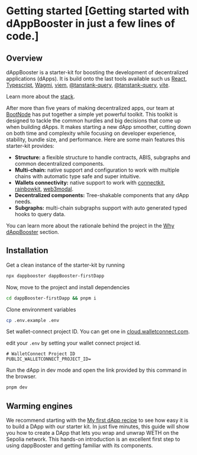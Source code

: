 # Getting started [Getting started with dAppBooster in just a few lines of code.]

## Overview

dAppBooster is a starter-kit for boosting the development of decentralized applications (dApps).
It is build onto the last tools available such us [React](https://react.dev/), [Typescript](https://www.typescriptlang.org/), [Wagmi](https://wagmi.sh/), [viem](https://viem.sh/), [@tanstank-query](https://tanstack.com/query/latest), [@tanstank-query](https://tanstack.com/router/latest), [vite](https://vitejs.dev/).

Learn more about the [stack](/introduction/stack). 

After more than five years of making decentralized apps, our team at [BootNode](https://bootnode.dev) has put together a simple yet powerful toolkit. This toolkit is designed to tackle the common hurdles and big decisions that come up when building dApps. It makes starting a new dApp smoother, cutting down on both time and complexity while focusing on developer experience, stability, bundle size, and performance. Here are some main features this starter-kit provides:

- **Structure:** a flexible structure to handle contracts, ABIS, subgraphs and common decentralized components.
- **Multi-chain:** native support and configuration to work with multiple chains with automatic type safe and super intuitive. 
- **Wallets connectivity:** native support to work with [connectkit](https://docs.family.co/connectkit), [rainbowkit](https://www.rainbowkit.com/), [web3modal](https://github.com/WalletConnect/web3modal).
- **Decentralized components:** Tree-shakable components that any dApp needs.
- **Subgraphs:** multi-chain subgraphs support with auto generated typed hooks to query data.

You can learn more about the rationale behind the project in the [Why dAppBooster](/introduction/why-dappBooster) section.

## Installation

Get a clean instance of the starter-kit by running

```bash [npx]
npx dappbooster dappBooster-firstDapp
```

Now, move to the project and install dependencies

```bash
cd dappBooster-firstDapp && pnpm i
```

Clone environment variables

```bash 
cp .env.example .env
```

Set wallet-connect project ID. You can get one in [cloud.walletconnect.com](https://cloud.walletconnect.com).

edit your `.env` by setting your wallet connect project id. 

```
# WalletConnect Project ID
PUBLIC_WALLETCONNECT_PROJECT_ID=
```

Run the dApp in dev mode and open the link provided by this command in the browser. 

```bash [pnpm]
pnpm dev
```

## Warming engines

We recommend starting with the [My first dApp recipe](/recipes/my-first-dapp) to see how easy it is to build a DApp with our starter kit. In just five minutes, this guide will show you how to create a DApp that lets you wrap and unwrap WETH on the Sepolia network. This hands-on introduction is an excellent first step to using dappBooster and getting familiar with its components.